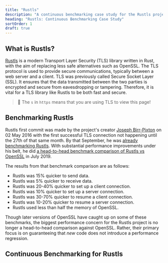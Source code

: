 ```yaml
---
title: "Rustls"
description: "A continuous benchmarking case study for the Rustls project. Learn how they catch performance regressions in CI."
heading: "Rustls: Continuous Benchmarking Case Study"
sortOrder: 1
draft: true
---
```


## What is Rustls?
[Rustls][rustls] is a modern Transport Layer Security (TLS) library written in Rust,
with the aim of replacing less safe alternatives such as OpenSSL.
The TLS protocol is used to provide secure communications,
typically between a web server and a client.
TLS was previously called Secure Socket Layer (SSL).
It ensures that the data transmitted between the two parties is encrypted
and secure from eavesdropping or tampering.
Therefore, it is vital for a TLS library like Rustls to be both fast and secure.

> 🐰 The `s` in `https` means that you are using TLS to view this page!

## Benchmarking Rustls
Rustls first commit was made by the project's creator [Joseph Birr-Pixton](ctz) on 02 May 2016
with the first successful TLS connection not happening until the 27th of that same month.
By that September, he was [already benchmarking Rustls][bay area rust].
With substantial performance improvements under his belt,
he did [a head-to-head benchmark comparison of Rustls vs OpenSSL][rustls vs openssl] in July 2019.

The results from that benchmark comparison are as follows:
- Rustls was 15% quicker to send data.
- Rustls was 5% quicker to receive data.
- Rustls was 20-40% quicker to set up a client connection.
- Rustls was 10% quicker to set up a server connection.
- Rustls was 30-70% quicker to resume a client connection.
- Rustls was 10-20% quicker to resume a server connection.
- Rustls used less than half the memory of OpenSSL.

Though later versions of OpenSSL have caught up on some of these benchmarks,
the biggest performance concern for the Rustls project is no longer a head-to-head comparison against OpenSSL.
Rather, their primary focus is on guaranteeing that _new_ code does not introduce a performance regression.

## Continuous Benchmarking for Rustls

[rustls]: https://github.com/rustls/rustls
[ctz]: https://github.com/ctz/
[bay area rust]: https://raw.githubusercontent.com/ctz/talks/master/rustls.pdf
[rustls vs openssl]: https://jbp.io/2019/07/01/rustls-vs-openssl-performance.html